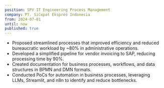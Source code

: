 ```yaml
---
position: SPV IT Engineering Process Management
company: PT. SiCepat Ekspres Indonesia
from: 2024-07-01
until: now
published: true
---
```



- Proposed streamlined processes that improved efficiency and reduced bureaucratic workload by ~80% in administrative operations.
- Developed a simplified pipeline for vendor invoicing to SAP, reducing processing time by 90%.
- Created documentation for business processes, workflows, and data structures in BPMN and DMN formats.
- Conducted PoCs for automation in business processes, leveraging LLMs, Streamlit, and n8n to identify and reduce bottlenecks.

